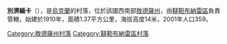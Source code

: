 {{coord|45|53|59|N|30|0|53|E|scale:30000|display=title}}

'''別濟緬卡'''（{{lang-uk|Безім'янка}}），是[[烏克蘭|烏克蘭]]的村落，位於該國西南部[[敖德薩州|敖德薩州]]，由[[韃靼布納雷區|韃靼布納雷區]]負責管轄，始建於1910年，面積1.37平方公里，海拔高度14米，2001年人口359。

{{DEFAULTSORT:Безім'янка}}
[[Category:敖德薩州村落|Category:敖德薩州村落]]
[[Category:韃靼布納雷區村落|Category:韃靼布納雷區村落]]


{{Odessa-geo-stub}}